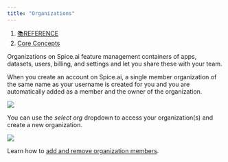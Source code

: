 ```yaml
---
title: "Organizations"
---
```


1. [📚REFERENCE](/reference)
2. [Core Concepts](/reference/core-concepts)

Organizations on Spice.ai feature management containers of apps, datasets, users, billing, and settings and let you share these with your team.

When you create an account on Spice.ai, a single member organization of the same name as your username is created for you and you are automatically added as a member and the owner of the organization.

<Frame caption="Use organization dropdown to navigate between organizations and create org">
  <img src="/images/reference/core-concepts/files%2Fv0%2Fb%2Fgitbook-x-prod.appspot.com%2Fo%2Fspaces%252F-Mc71sWdWMqp1e_rsTZE-129938315%252Fuploads%252FnYFNC5DGhaGEXkO7tSE9%252FCleanShot%25202023-10-24%2520at%252011.12.07%25402x.png" />
</Frame>

You can use the *select org* dropdown to access your organization(s) and create a new organization.

<Frame caption="Create new organization in Spice.ai">
  <img src="/images/reference/core-concepts/files%2Fv0%2Fb%2Fgitbook-x-prod.appspot.com%2Fo%2Fspaces%252F-Mc71sWdWMqp1e_rsTZE-129938315%252Fuploads%252FsC7IaqYP8KJlDyCRqJQs%252FCleanShot%25202023-10-24%2520at%252011.02.07%25402x.png" />
</Frame>

Learn how to [add and remove organization members](/portal/organizations).
